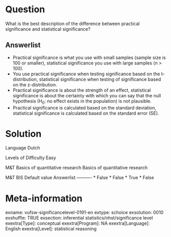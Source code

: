Question
========
What is the best description of the difference between practical significance and statistical significance?

Answerlist
----------
* Practical significance is what you use with small samples (sample size is 100 or smaller), statistical significance you use with large samples (n &gt; 100).
* You use practical significance when testing significance based on the t-distribution, statistical significance when testing of significance based on the z-distribution.
* Practical significance is about the strength of an effect, statistical significance is about the certainty with which you can say that the null hypothesis (H<sub>0</sub>: no effect exists in the population) is not plausible.
* Practical significance is calculated based on the standard deviation, statistical significance is calculated based on the standard error (SE).

Solution
========

Language Dutch

Levels of Difficulty Easy

M&T Basics of quantitative research Basics of quantitative research

M&T BIS Default value
Answerlist
----------
* False
* False
* True
* False

Meta-information
================
exname: vufsw-significancelevel-0191-en
extype: schoice
exsolution: 0010
exshuffle: TRUE
exsection: inferential statistics/nhst/significance level
exextra[Type]: conceptual
exextra[Program]: NA
exextra[Language]: English
exextra[Level]: statistical reasoning

